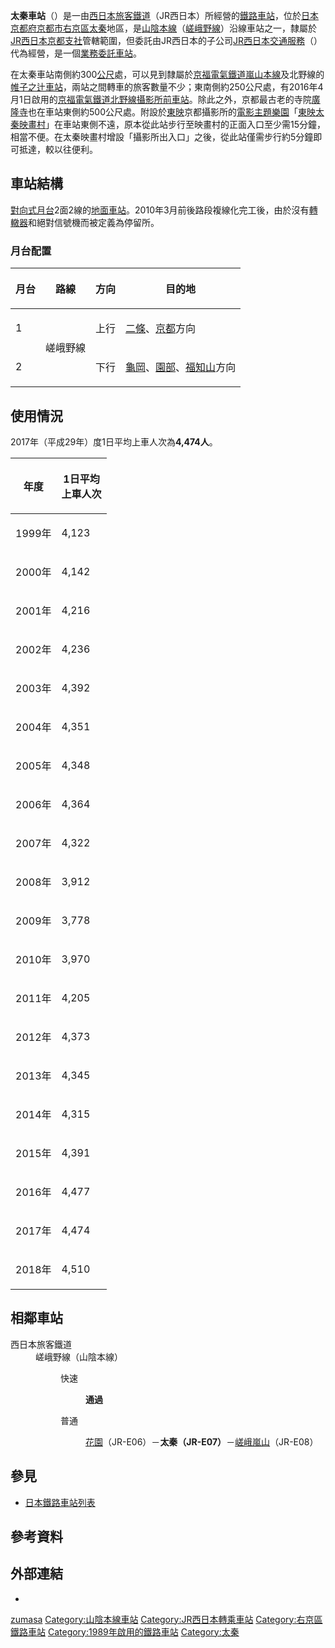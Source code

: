 {{noteTA
|T=zh-tw:太秦車站;zh-hk:太秦站;zh-cn:太秦站;
|1=zh-tw:太秦車站;zh-hk:太秦站;zh-cn:太秦站;
}}
{{日本車站資訊
|公司色 = #0072bc
|文字色 = 
|站名 = 太秦車站
|圖片 =Uzumasa-station.jpg
|pxl = 
|圖片說明 = 太秦車站站房
|日文原名 =太秦
|平假名 =うずまさ
|羅馬拼音 =Uzumasa
|副站名 = 
|電報略號 = ウツ
|所在地 = {{JPN}}[[京都府|京都府]][[京都市|京都市]][[右京區|右京區]][[太秦|太秦]]上之段町6番2號
|車站構造 = [[地面車站|地面車站]]
|月台配置 = 2面2線
|啟用年月日 = 1989年（[[平成|平成]]元年）3月11日
|廢站年月日 = 
|上下車人次 =4,325
|統計年度 =2014年
|轉車 = [[帷子之辻車站|帷子之辻車站]]（[[京福電氣鐵道|京福電氣鐵道]][[嵐山本線|嵐山本線]]、[[北野線_(京福電氣鐵道)|北野線]]）<br>[[攝影所前站|攝影所前站]]（[[京福電氣鐵道|京福電氣鐵道]][[北野線_(京福電氣鐵道)|北野線]]）
|備註 =[[業務委託車站|業務委託車站]]<br>設有[[綠窗口|綠窗口]]<br>[[File:JR_area_KYO.png|15px]] [[特定都區市內|京都市內]]車站
|adjacent = {{Adjacent stations|system=西日本旅客鐵道近畿地域路線|line=KE嵯峨野線|left=花園|right=嵯峨嵐山|note-left=JR-E06<br />1.7km|note-mid='''JR-E07'''<br />距離[[京都站|京都]]8.6km|note-right=JR-E08<br />1.7km}}
}}
'''太秦車站'''（{{jpn|j=太秦駅|hg=うずまさえき|rm=Uzumasa eki|f=y}}）是一由[[西日本旅客鐵道|西日本旅客鐵道]]（JR西日本）所經營的[[鐵路車站|鐵路車站]]，位於[[日本|日本]][[京都府|京都府]][[京都市|京都市]][[右京區|右京區]][[太秦|太秦]]地區，是[[山陰本線|山陰本線]]（[[嵯峨野線|嵯峨野線]]）沿線車站之一，隸屬於[[西日本旅客鐵道京都支社|JR西日本京都支社]]管轄範圍，但委託由JR西日本的子公司[[JR西日本交通服務|JR西日本交通服務]]（{{lang|ja|ジェイアール西日本交通サービス}}）代為經營，是一個[[業務委託車站|業務委託車站]]。

在太秦車站南側約300[[公尺|公尺]]處，可以見到隸屬於[[京福電氣鐵道|京福電氣鐵道]][[嵐山本線|嵐山本線]]及北野線的[[帷子之辻車站|帷子之辻車站]]，兩站之間轉車的旅客數量不少；東南側約250公尺處，有2016年4月1日啟用的[[京福電氣鐵道北野線|京福電氣鐵道北野線]][[攝影所前車站|攝影所前車站]]。除此之外，京都最古老的寺院[[廣隆寺|廣隆寺]]也在車站東側約500公尺處。附設於[[東映|東映]]京都攝影所的[[電影|電影]][[主題樂園|主題樂園]]「[[東映太秦映畫村|東映太秦映畫村]]」在車站東側不遠，原本從此站步行至映畫村的正面入口至少需15分鐘，相當不便。在太秦映畫村增設「攝影所出入口」之後，從此站僅需步行約5分鐘即可抵達，較以往便利。

== 車站結構 ==
[[對向式月台|對向式月台]]2面2線的[[地面車站|地面車站]]。2010年3月前後路段複線化完工後，由於沒有[[轉轍器|轉轍器]]和絕對信號機而被定義為停留所。

=== 月台配置 ===
{| class="wikitable" rules="rows"
!月台<!-- 事業者側による呼称 --->!!路線!!方向!!目的地
|-
! 1
| rowspan="2"| '''{{JR西路線記號|K|E}}''' 嵯峨野線
| style="text-align:center" | 上行
| [[二條站|二條]]、[[京都站|京都]]方向
|-
! 2
| style="text-align:center" | 下行
| [[龜岡站|龜岡]]、[[園部站|園部]]、[[福知山站|福知山]]方向
|}
== 使用情況 ==
2017年（平成29年）度1日平均上車人次為'''4,474人'''。
{| class="wikitable" style="text-align:right;"
|-
! 年度 !! 1日平均<br />上車人次
|-
|1999年
|4,123
|-
|2000年
|4,142
|-
|2001年
|4,216
|-
|2002年
|4,236
|-
|2003年
|4,392
|-
|2004年
|4,351
|-
|2005年
|4,348
|-
|2006年
|4,364
|-
|2007年
|4,322
|-
|2008年
|3,912
|-
|2009年
|3,778
|-
|2010年
|3,970
|-
|2011年
|4,205
|-
|2012年
|4,373
|-
|2013年
|4,345
|-
|2014年
|4,315
|-
|2015年
|4,391
|-
|2016年
|4,477
|-
|2017年
|4,474
|-
|2018年
|4,510
|}<!---出典：京都府統計書--->

== 相鄰車站 ==
; 西日本旅客鐵道
: '''{{JR西路線記號|K|E}}''' 嵯峨野線（山陰本線）
:: {{Color|#ff6600|■}}快速
::: '''通過'''
:: {{Color|#999|■}}普通
::: [[花園站_(京都府)|花園]]（JR-E06）－'''太秦（JR-E07）'''－[[嵯峨嵐山站|嵯峨嵐山]]（JR-E08）
== 參見 ==
* [[日本鐵路車站列表|日本鐵路車站列表]]
== 參考資料 ==
{{Reflist}}
== 外部連結 ==
{{Commonscat|Uzumasa Station}}
* {{外部連結/JR西日本車站|0610706|太秦}}
{{嵯峨野線}}

{{DEFAULTSORT:Uzumasa}}
[[Category:日本鐵路車站_U|zumasa]]
[[Category:山陰本線車站|Category:山陰本線車站]]
[[Category:JR西日本轉乘車站|Category:JR西日本轉乘車站]]
[[Category:右京區鐵路車站|Category:右京區鐵路車站]]
[[Category:1989年啟用的鐵路車站|Category:1989年啟用的鐵路車站]]
[[Category:太秦|Category:太秦]]